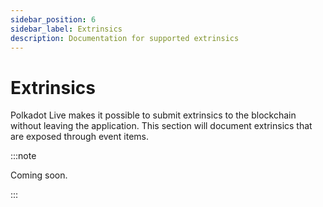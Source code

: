 ```yaml
---
sidebar_position: 6
sidebar_label: Extrinsics
description: Documentation for supported extrinsics
---
```



# Extrinsics

Polkadot Live makes it possible to submit extrinsics to the blockchain without leaving the application. This section will document extrinsics that are exposed through event items.

:::note

Coming soon.

:::
